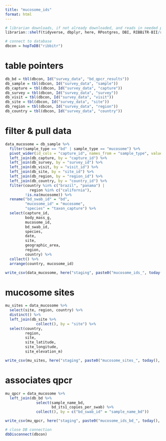 ```yaml
---
title: "mucosome_ids"
format: html
---
```


```r

# librarian downloads, if not already downloaded, and reads in needed packages
librarian::shelf(tidyverse, dbplyr, here, RPostgres, DBI, RIBBiTR-BII/ribbitrrr)

# connect to database
dbcon = hopToDB("ribbitr")

```

# table pointers
```r
db_bd = tbl(dbcon, Id("survey_data", "bd_qpcr_results"))
db_sample = tbl(dbcon, Id("survey_data", "sample"))
db_capture = tbl(dbcon, Id("survey_data", "capture"))
db_survey = tbl(dbcon, Id("survey_data", "survey"))
db_visit = tbl(dbcon, Id("survey_data", "visit"))
db_site = tbl(dbcon, Id("survey_data", "site"))
db_region = tbl(dbcon, Id("survey_data", "region"))
db_country = tbl(dbcon, Id("survey_data", "country"))
```

# filter & pull data
```r

data_mucosome = db_sample %>%
  filter(sample_type == "bd" | sample_type == "mucosome") %>%
  pivot_wider(id_cols = "capture_id", names_from = "sample_type", values_from = "sample_name") %>%
  left_join(db_capture, by = "capture_id") %>%
  left_join(db_survey, by = "survey_id") %>%
  left_join(db_visit, by = "visit_id") %>%
  left_join(db_site, by = "site_id") %>%
  left_join(db_region, by = "region_id") %>%
  left_join(db_country, by = "country_id") %>%
  filter(country %in% c("brazil", "panama") |
           region %in% c("california"),
         !is.na(mucosome)) %>%
  rename("bd_swab_id" = "bd",
         "mucosome_id" = "mucosome",
         "species" = "taxon_capture") %>%
  select(capture_id,
         body_mass_g,
         mucosome_id,
         bd_swab_id,
         species,
         date,
         site,
         geographic_area,
         region,
         country) %>%
  collect() %>%
  arrange(country, mucosome_id)

write_csv(data_mucosome, here("staging", paste0("mucosome_ids_", today(), ".csv")))
```

# mucosome sites
```r
mu_sites = data_mucosome %>%
  select(site, region, country) %>%
  distinct() %>%
  left_join(db_site %>%
              collect(), by = "site") %>%
  select(country,
         region,
         site,
         site_latitude,
         site_longitude,
         site_elevation_m)

write_csv(mu_sites, here("staging", paste0("mucosome_sites_", today(), ".csv")))
```

# associates qpcr
```r
mu_qpcr = data_mucosome %>%
  left_join(db_bd %>%
              select(sample_name_bd,
                     bd_its1_copies_per_swab) %>%
              collect(), by = c("bd_swab_id" = "sample_name_bd"))

write_csv(mu_qpcr, here("staging", paste0("mucosome_ids_bd_", today(), ".csv")))
```

```r
# close DB connection
dbDisconnect(dbcon)
```
